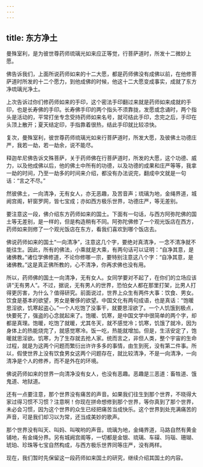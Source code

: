 ```yaml
---
---
---
```

title: 东方净土
---





曼殊室利，是为彼世尊药师琉璃光如来应正等觉，行菩萨道时，所发十二微妙上愿。


佛告诉我们，上面所说药师如来的十二大愿，都是药师佛没有成佛以前，在他修菩萨道时所发的十二个愿力，到他成佛的时候，他这十二大愿变成事实，成就了东方净琉璃光净土。

上次告诉过你们修药师如来的手印，这个密法手印翻过来就是药师如来成就的手印，也是长寿佛的手印。长寿佛手印的两个指头不须靠拢，发愿或念诵时，两个指头是活动的，平常打坐专念受持药师如来名号，就可结此手印，念完之后，手印在头顶上散开；夏天结定印，手指靠着很热，结此手印就比较凉快。


复次，曼殊室利，彼世尊药师琉璃光如来行菩萨道时，所发大愿，及彼佛土功德庄严，我若一劫，若一劫余，说不能尽。


释迦牟尼佛告诉文殊菩萨，关于药师佛在行菩萨道时，所发的大愿，这个功德、威力，以及他成佛以后，他的佛土中所有的功德，以及功德的成果和庄严等等，我拿一劫的时间，乃至一劫多的时间来介绍，都没有办法说完，翻成中文就是一句话：“言之不尽。”


然彼佛土，一向清净，无有女人，亦无恶趣，及苦音声；琉璃为地，金绳界道，城阙宫阁，轩窗罗网，皆七宝成；亦如西方极乐世界，功德庄严，等无差别。


要注意这一段，佛介绍东方药师如来的国土。下面有一句话，与西方阿弥陀佛的国土等无差别，是一样的，但是构造稍有不同。阿弥陀佛修了一个观光饭店在西方，药师如来则修了一个观光饭店在东方，看我们喜欢到哪个饭店去。

佛说药师如来的国土“一向清净”，注意这几个字，要绝对真清净，一念不清净就不能往生。因此，所有的佛法，小乘就是大乘，有两句话可以证明：“自净其意，是诸佛教。”诸位学佛修道，不论你修哪一宗，要特别注意这八个字：“自净其意，是诸佛教。”这是真正佛所教的，心不清净，你再求佛也没有用。

所以，药师佛的国土一向清净，无有女人。女同学要对不起了，在你们的立场应该讲“无有男人”。不过，据说，无有男人的世界，恐怕女人都在那里打架，比男人打得更厉害，为什么？值得研究。前面说过，世界上众生有两件大事：饮食、男女。饮食是基本的欲望，男女是奢侈的欲望。中国文化有两句成语，也是真话：“饱暖思淫欲，饥寒起盗心。”一个人吃饱了没事干，就要思淫欲了。一个人饥饿到极点，快要死了，强盗的心念就起来了。饱暖、饥寒，是中国文学中很简单的两个字，却都是真理。饱暖，吃饱了就暖，尤其冬天，就不感觉冷；饥寒，饥饿了就冷，因为身体上的热能烧完了，就感觉寒冷。饭一吃，热能就增加。但是，生活安定了，饱暖就思淫欲。饥寒，为了生存就去抢人家。统而言之，非但人类，整个宇宙的生命过程，就是为这两个问题而繁衍出许许多多的事情，由生到死，没有第二件事。所以，假使世界上没有饮食男女这两个问题存在，就比较清净，不是一向清净，一向清净是个人的修养，而不是外在的环境。

佛说药师如来的世界一向清净没有女人，也没有恶趣。恶趣是三恶道：畜牲道、饿鬼道、地狱道。

还有一点要注意，那个世界没有痛苦的声音。如果我们往生到那个世界，不晓得大家过得习惯不习惯？注意啊！你现在拼命想修到那个世界，等你真到了那个世界，未必会习惯，因为这个世界的众生已经把痛苦当成快乐。这个世界到处充满痛苦的声音，可是我们却习以为常，还当成美妙的歌声。

那个世界没有叫天、叫妈、叫唉哟的声音。琉璃为地，金绳界道，马路自然有黄金铺地，有金绳分界。另有城阙宫阁等，一切都是金银、琉璃、车磲、玛瑙、珊瑚、琥珀、珍珠等七宝自然构成，与西方极乐世界同等庄严，没有两样。

现在，我们暂时先保留这一段药师如来国土的研究，继续介绍其国土的内容。